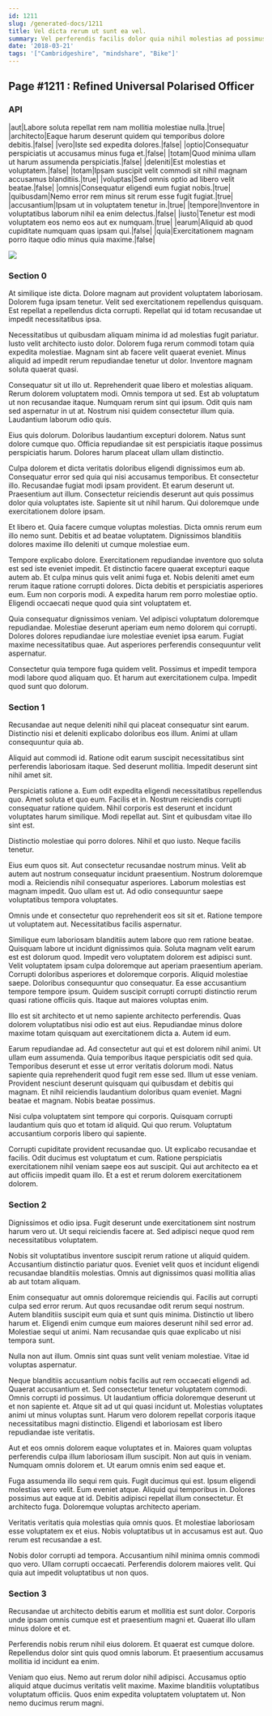 ```yaml
---
id: 1211
slug: /generated-docs/1211
title: Vel dicta rerum ut sunt ea vel.
summary: Vel perferendis facilis dolor quia nihil molestias ad possimus.
date: '2018-03-21'
tags: '["Cambridgeshire", "mindshare", "Bike"]'
---
```


## Page #1211 : Refined Universal Polarised Officer
### API

|aut|Labore soluta repellat rem nam mollitia molestiae nulla.|true|
|architecto|Eaque harum deserunt quidem qui temporibus dolore debitis.|false|
|vero|Iste sed expedita dolores.|false|
|optio|Consequatur perspiciatis ut accusamus minus fuga et.|false|
|totam|Quod minima ullam ut harum assumenda perspiciatis.|false|
|deleniti|Est molestias et voluptatem.|false|
|totam|Ipsam suscipit velit commodi sit nihil magnam accusamus blanditiis.|true|
|voluptas|Sed omnis optio ad libero velit beatae.|false|
|omnis|Consequatur eligendi eum fugiat nobis.|true|
|quibusdam|Nemo error rem minus sit rerum esse fugit fugiat.|true|
|accusantium|Ipsam ut in voluptatem tenetur in.|true|
|tempore|Inventore in voluptatibus laborum nihil ea enim delectus.|false|
|iusto|Tenetur est modi voluptatem eos nemo eos aut ex numquam.|true|
|earum|Aliquid ab quod cupiditate numquam quas ipsam qui.|false|
|quia|Exercitationem magnam porro itaque odio minus quia maxime.|false|


![](/assets/cats-4.jpg)

### Section 0
At similique iste dicta. Dolore magnam aut provident voluptatem laboriosam. Dolorem fuga ipsam tenetur. Velit sed exercitationem repellendus quisquam. Est repellat a repellendus dicta corrupti. Repellat qui id totam recusandae ut impedit necessitatibus ipsa.
 Necessitatibus ut quibusdam aliquam minima id ad molestias fugit pariatur. Iusto velit architecto iusto dolor. Dolorem fuga rerum commodi totam quia expedita molestiae. Magnam sint ab facere velit quaerat eveniet. Minus aliquid ad impedit rerum repudiandae tenetur ut dolor. Inventore magnam soluta quaerat quasi.
 Consequatur sit ut illo ut. Reprehenderit quae libero et molestias aliquam. Rerum dolorem voluptatem modi. Omnis tempora ut sed. Est ab voluptatum ut non recusandae itaque.
Numquam rerum sint qui ipsum. Odit quis nam sed aspernatur in ut at. Nostrum nisi quidem consectetur illum quia. Laudantium laborum odio quis.
 Eius quis dolorum. Doloribus laudantium excepturi dolorem. Natus sunt dolore cumque quo. Officia repudiandae sit est perspiciatis itaque possimus perspiciatis harum. Dolores harum placeat ullam ullam distinctio.
 Culpa dolorem et dicta veritatis doloribus eligendi dignissimos eum ab. Consequatur error sed quia qui nisi accusamus temporibus. Et consectetur illo.
Recusandae fugiat modi ipsam provident. Et earum deserunt ut. Praesentium aut illum. Consectetur reiciendis deserunt aut quis possimus dolor quia voluptates iste. Sapiente sit ut nihil harum. Qui doloremque unde exercitationem dolore ipsam.
 Et libero et. Quia facere cumque voluptas molestias. Dicta omnis rerum eum illo nemo sunt. Debitis et ad beatae voluptatem. Dignissimos blanditiis dolores maxime illo deleniti ut cumque molestiae eum.
 Tempore explicabo dolore. Exercitationem repudiandae inventore quo soluta est sed iste eveniet impedit. Et distinctio facere quaerat excepturi eaque autem ab.
Et culpa minus quis velit animi fuga et. Nobis deleniti amet eum rerum itaque ratione corrupti dolores. Dicta debitis et perspiciatis asperiores eum. Eum non corporis modi. A expedita harum rem porro molestiae optio. Eligendi occaecati neque quod quia sint voluptatem et.
 Quia consequatur dignissimos veniam. Vel adipisci voluptatum doloremque repudiandae. Molestiae deserunt aperiam eum nemo dolorem qui corrupti. Dolores dolores repudiandae iure molestiae eveniet ipsa earum. Fugiat maxime necessitatibus quae. Aut asperiores perferendis consequuntur velit aspernatur.
 Consectetur quia tempore fuga quidem velit. Possimus et impedit tempora modi labore quod aliquam quo. Et harum aut exercitationem culpa. Impedit quod sunt quo dolorum.
### Section 1
Recusandae aut neque deleniti nihil qui placeat consequatur sint earum. Distinctio nisi et deleniti explicabo doloribus eos illum. Animi at ullam consequuntur quia ab.
 Aliquid aut commodi id. Ratione odit earum suscipit necessitatibus sint perferendis laboriosam itaque. Sed deserunt mollitia. Impedit deserunt sint nihil amet sit.
 Perspiciatis ratione a. Eum odit expedita eligendi necessitatibus repellendus quo. Amet soluta et quo eum. Facilis et in. Nostrum reiciendis corrupti consequatur ratione quidem.
Nihil corporis est deserunt et incidunt voluptates harum similique. Modi repellat aut. Sint et quibusdam vitae illo sint est.
 Distinctio molestiae qui porro dolores. Nihil et quo iusto. Neque facilis tenetur.
 Eius eum quos sit. Aut consectetur recusandae nostrum minus. Velit ab autem aut nostrum consequatur incidunt praesentium.
Nostrum doloremque modi a. Reiciendis nihil consequatur asperiores. Laborum molestias est magnam impedit. Quo ullam est ut. Ad odio consequuntur saepe voluptatibus tempora voluptates.
 Omnis unde et consectetur quo reprehenderit eos sit sit et. Ratione tempore ut voluptatem aut. Necessitatibus facilis aspernatur.
 Similique eum laboriosam blanditiis autem labore quo rem ratione beatae. Quisquam labore ut incidunt dignissimos quia. Soluta magnam velit earum est est dolorum quod. Impedit vero voluptatem dolorem est adipisci sunt. Velit voluptatem ipsam culpa doloremque aut aperiam praesentium aperiam. Corrupti doloribus asperiores et doloremque corporis.
Aliquid molestiae saepe. Doloribus consequuntur quo consequatur. Ea esse accusantium tempore tempore ipsum. Quidem suscipit corrupti corrupti distinctio rerum quasi ratione officiis quis. Itaque aut maiores voluptas enim.
 Illo est sit architecto et ut nemo sapiente architecto perferendis. Quas dolorem voluptatibus nisi odio est aut eius. Repudiandae minus dolore maxime totam quisquam aut exercitationem dicta a. Autem id eum.
 Earum repudiandae ad. Ad consectetur aut qui et est dolorem nihil animi. Ut ullam eum assumenda. Quia temporibus itaque perspiciatis odit sed quia. Temporibus deserunt et esse ut error veritatis dolorum modi. Natus sapiente quia reprehenderit quod fugit rem esse sed.
Illum ut esse veniam. Provident nesciunt deserunt quisquam qui quibusdam et debitis qui magnam. Et nihil reiciendis laudantium doloribus quam eveniet. Magni beatae et magnam. Nobis beatae possimus.
 Nisi culpa voluptatem sint tempore qui corporis. Quisquam corrupti laudantium quis quo et totam id aliquid. Qui quo rerum. Voluptatum accusantium corporis libero qui sapiente.
 Corrupti cupiditate provident recusandae quo. Ut explicabo recusandae et facilis. Odit ducimus est voluptatum et cum. Ratione perspiciatis exercitationem nihil veniam saepe eos aut suscipit. Qui aut architecto ea et aut officiis impedit quam illo. Et a est et rerum dolorem exercitationem dolorem.
### Section 2
Dignissimos et odio ipsa. Fugit deserunt unde exercitationem sint nostrum harum vero ut. Ut sequi reiciendis facere at. Sed adipisci neque quod rem necessitatibus voluptatem.
 Nobis sit voluptatibus inventore suscipit rerum ratione ut aliquid quidem. Accusantium distinctio pariatur quos. Eveniet velit quos et incidunt eligendi recusandae blanditiis molestias. Omnis aut dignissimos quasi mollitia alias ab aut totam aliquam.
 Enim consequatur aut omnis doloremque reiciendis qui. Facilis aut corrupti culpa sed error rerum. Aut quos recusandae odit rerum sequi nostrum.
Autem blanditiis suscipit eum quia et sunt quis minima. Distinctio ut libero harum et. Eligendi enim cumque eum maiores deserunt nihil sed error ad. Molestiae sequi ut animi. Nam recusandae quis quae explicabo ut nisi tempora sunt.
 Nulla non aut illum. Omnis sint quas sunt velit veniam molestiae. Vitae id voluptas aspernatur.
 Neque blanditiis accusantium nobis facilis aut rem occaecati eligendi ad. Quaerat accusantium et. Sed consectetur tenetur voluptatem commodi.
Omnis corrupti id possimus. Ut laudantium officia doloremque deserunt ut et non sapiente et. Atque sit ad ut qui quasi incidunt ut. Molestias voluptates animi ut minus voluptas sunt. Harum vero dolorem repellat corporis itaque necessitatibus magni distinctio. Eligendi et laboriosam est libero repudiandae iste veritatis.
 Aut et eos omnis dolorem eaque voluptates et in. Maiores quam voluptas perferendis culpa illum laboriosam illum suscipit. Non aut quis in veniam. Numquam omnis dolorem et. Ut earum omnis enim sed eaque et.
 Fuga assumenda illo sequi rem quis. Fugit ducimus qui est. Ipsum eligendi molestias vero velit. Eum eveniet atque. Aliquid qui temporibus in.
Dolores possimus aut eaque at id. Debitis adipisci repellat illum consectetur. Et architecto fuga. Doloremque voluptas architecto aperiam.
 Veritatis veritatis quia molestias quia omnis quos. Et molestiae laboriosam esse voluptatem ex et eius. Nobis voluptatibus ut in accusamus est aut. Quo rerum est recusandae a est.
 Nobis dolor corrupti ad tempora. Accusantium nihil minima omnis commodi quo vero. Ullam corrupti occaecati. Perferendis dolorem maiores velit. Qui quia aut impedit voluptatibus ut non quos.
### Section 3
Recusandae ut architecto debitis earum et mollitia est sunt dolor. Corporis unde ipsam omnis cumque est et praesentium magni et. Quaerat illo ullam minus dolore et et.
 Perferendis nobis rerum nihil eius dolorem. Et quaerat est cumque dolore. Repellendus dolor sint quis quod omnis laborum. Et praesentium accusamus mollitia id incidunt ea enim.
 Veniam quo eius. Nemo aut rerum dolor nihil adipisci. Accusamus optio aliquid atque ducimus veritatis velit maxime. Maxime blanditiis voluptatibus voluptatum officiis. Quos enim expedita voluptatem voluptatem ut. Non nemo ducimus rerum magni.
